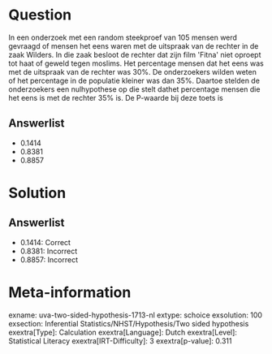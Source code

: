 Question
========

In een onderzoek met een random steekproef van 105 mensen werd gevraagd
of mensen het eens waren met de uitspraak van de rechter in de zaak
Wilders. In die zaak besloot de rechter dat zijn film \'Fitna\' niet
oproept tot haat of geweld tegen moslims. Het percentage mensen dat het
eens was met de uitspraak van de rechter was 30%. De onderzoekers wilden
weten of het percentage in de populatie kleiner was dan 35%. Daartoe
stelden de onderzoekers een nulhypothese op die stelt dathet percentage
mensen die het eens is met de rechter 35% is. De P-waarde bij deze toets
is

Answerlist
----------

* 0.1414
* 0.8381
* 0.8857

Solution
========

Answerlist
----------

* 0.1414: Correct
* 0.8381: Incorrect
* 0.8857: Incorrect

Meta-information
================
exname: uva-two-sided-hypothesis-1713-nl
extype: schoice
exsolution: 100
exsection: Inferential Statistics/NHST/Hypothesis/Two sided hypothesis
exextra[Type]: Calculation
exextra[Language]: Dutch
exextra[Level]: Statistical Literacy
exextra[IRT-Difficulty]: 3
exextra[p-value]: 0.311
